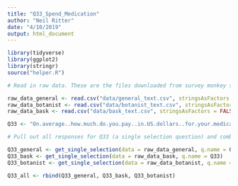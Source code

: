 ```yaml
---
title: "Q33_Spend_Medication"
author: "Neil Ritter"
date: "4/10/2019"
output: html_document
---
```



```r
library(tidyverse)
library(ggplot2)
library(stringr)
source("helper.R")
```


```r
# Read in raw data. These are the files downloaded from survey monkey saved as a .csv

raw_data_general <- read.csv("data/general_text.csv", stringsAsFactors = FALSE)
raw_data_botanist <- read.csv("data/botanist_text.csv", stringsAsFactors = FALSE)
raw_data_bask <- read.csv("data/bask_text.csv", stringsAsFactors = FALSE)

```

```r
Q33 <- "On.average..how.much.do.you.pay..in.US.dollars..for.your.medications.on.a.monthly.basis.out.of.pocket."

# Pull out all responses for Q33 (a single selection question) and combine

Q33_general <- get_single_selection(data = raw_data_general, q.name = Q33)
Q33_bask <- get_single_selection(data = raw_data_bask, q.name = Q33)
Q33_botanist <- get_single_selection(data = raw_data_botanist, q.name = Q33)

Q33_all <- rbind(Q33_general, Q33_bask, Q33_botanist)



```